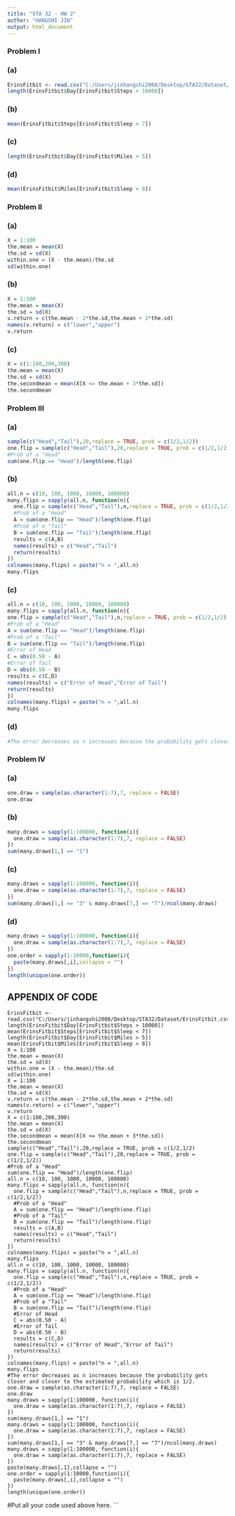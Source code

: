 ```yaml
---
title: "STA 32 - HW 2"
author: "HANGSHI JIN"
output: html_document
---
```

  
### Problem I

### (a)
```r
ErinsFitbit <- read.csv("C:/Users/jinhangshi2008/Desktop/STA32/Dataset/ErinsFitbit.csv")
length(ErinsFitbit$Day[ErinsFitbit$Steps > 10000])
```

### (b)
```r
mean(ErinsFitbit$Steps[ErinsFitbit$Sleep < 7])
```

### (c)
```r
length(ErinsFitbit$Day[ErinsFitbit$Miles > 5])
```

### (d)
```r
mean(ErinsFitbit$Miles[ErinsFitbit$Sleep > 8])
```

### Problem II
### (a)
```r
X = 1:100
the.mean = mean(X)
the.sd = sd(X)
within.one = (X - the.mean)/the.sd
sd(within.one)
```

### (b)
```r
X = 1:100
the.mean = mean(X)
the.sd = sd(X)
v.return = c(the.mean - 2*the.sd,the.mean + 2*the.sd)
names(v.return) = c("lower","upper")
v.return
```


### (c)
```r
X = c(1:100,200,300)
the.mean = mean(X)
the.sd = sd(X)
the.secondmean = mean(X[X <= the.mean + 3*the.sd])
the.secondmean
```

### Problem III
### (a)
```r
sample(c("Head","Tail"),20,replace = TRUE, prob = c(1/2,1/2))
one.flip = sample(c("Head","Tail"),20,replace = TRUE, prob = c(1/2,1/2))
#Prob of a "Head"
sum(one.flip == "Head")/length(one.flip)
```

### (b)
```r
all.n = c(10, 100, 1000, 10000, 100000)
many.flips = sapply(all.n, function(n){
  one.flip = sample(c("Head","Tail"),n,replace = TRUE, prob = c(1/2,1/2))
  #Prob of a "Head"
  A = sum(one.flip == "Head")/length(one.flip)
  #Prob of a "Tail"
  B = sum(one.flip == "Tail")/length(one.flip)
  results = c(A,B)
  names(results) = c("Head","Tail")
  return(results)
})
colnames(many.flips) = paste("n = ",all.n)
many.flips
```

### (c)
```r
all.n = c(10, 100, 1000, 10000, 100000)
many.flips = sapply(all.n, function(n){
one.flip = sample(c("Head","Tail"),n,replace = TRUE, prob = c(1/2,1/2))
#Prob of a "Head"
A = sum(one.flip == "Head")/length(one.flip)
#Prob of a "Tail"
B = sum(one.flip == "Tail")/length(one.flip)
#Error of Head
C = abs(0.50 - A)
#Error of Tail
D = abs(0.50 - B)
results = c(C,D)
names(results) = c("Error of Head","Error of Tail")
return(results)
})
colnames(many.flips) = paste("n = ",all.n)
many.flips
```

### (d)
```r
#The error decreases as n increases because the probability gets closer and closer to the estimated probability which is 1/2.

```

### Problem IV
### (a)
```r
one.draw = sample(as.character(1:7),7, replace = FALSE)
one.draw
```

### (b)
```r
many.draws = sapply(1:100000, function(i){
  one.draw = sample(as.character(1:7),7, replace = FALSE)
})
sum(many.draws[1,] == "1")
```

### (c)
```r
many.draws = sapply(1:100000, function(i){
  one.draw = sample(as.character(1:7),7, replace = FALSE)
})
sum(many.draws[1,] == "3" & many.draws[7,] == "7")/ncol(many.draws)
```

### (d)
```r
many.draws = sapply(1:100000, function(i){
  one.draw = sample(as.character(1:7),7, replace = FALSE)
})
one.order = sapply(1:10000,function(i){
  paste(many.draws[,i],collapse = "")
})
length(unique(one.order))
```


## APPENDIX OF CODE
```
ErinsFitbit <- read.csv("C:/Users/jinhangshi2008/Desktop/STA32/Dataset/ErinsFitbit.csv")
length(ErinsFitbit$Day[ErinsFitbit$Steps > 10000])
mean(ErinsFitbit$Steps[ErinsFitbit$Sleep < 7])
length(ErinsFitbit$Day[ErinsFitbit$Miles > 5])
mean(ErinsFitbit$Miles[ErinsFitbit$Sleep > 8])
X = 1:100
the.mean = mean(X)
the.sd = sd(X)
within.one = (X - the.mean)/the.sd
sd(within.one)
X = 1:100
the.mean = mean(X)
the.sd = sd(X)
v.return = c(the.mean - 2*the.sd,the.mean + 2*the.sd)
names(v.return) = c("lower","upper")
v.return
X = c(1:100,200,300)
the.mean = mean(X)
the.sd = sd(X)
the.secondmean = mean(X[X <= the.mean + 3*the.sd])
the.secondmean
sample(c("Head","Tail"),20,replace = TRUE, prob = c(1/2,1/2)
one.flip = sample(c("Head","Tail"),20,replace = TRUE, prob = c(1/2,1/2))
#Prob of a "Head"
sum(one.flip == "Head")/length(one.flip)
all.n = c(10, 100, 1000, 10000, 100000)
many.flips = sapply(all.n, function(n){
  one.flip = sample(c("Head","Tail"),n,replace = TRUE, prob = c(1/2,1/2))
  #Prob of a "Head"
  A = sum(one.flip == "Head")/length(one.flip)
  #Prob of a "Tail"
  B = sum(one.flip == "Tail")/length(one.flip)
  results = c(A,B)
  names(results) = c("Head","Tail")
  return(results)
})
colnames(many.flips) = paste("n = ",all.n)
many.flips
all.n = c(10, 100, 1000, 10000, 100000)
many.flips = sapply(all.n, function(n){
  one.flip = sample(c("Head","Tail"),n,replace = TRUE, prob = c(1/2,1/2))
  #Prob of a "Head"
  A = sum(one.flip == "Head")/length(one.flip)
  #Prob of a "Tail"
  B = sum(one.flip == "Tail")/length(one.flip)
  #Error of Head
  C = abs(0.50 - A)
  #Error of Tail
  D = abs(0.50 - B)
  results = c(C,D)
  names(results) = c("Error of Head","Error of Tail")
  return(results)
})
colnames(many.flips) = paste("n = ",all.n)
many.flips
#The error decreases as n increases because the probability gets closer and closer to the estimated probability which is 1/2.
one.draw = sample(as.character(1:7),7, replace = FALSE)
one.draw
many.draws = sapply(1:100000, function(i){
  one.draw = sample(as.character(1:7),7, replace = FALSE)
})
sum(many.draws[1,] == "1")
many.draws = sapply(1:100000, function(i){
  one.draw = sample(as.character(1:7),7, replace = FALSE)
})
sum(many.draws[1,] == "3" & many.draws[7,] == "7")/ncol(many.draws)
many.draws = sapply(1:100000, function(i){
  one.draw = sample(as.character(1:7),7, replace = FALSE)
})
paste(many.draws[,1],collapse = "")
one.order = sapply(1:10000,function(i){
  paste(many.draws[,i],collapse = "")
})
length(unique(one.order))
```

#Put all your code used above here. 
```